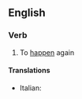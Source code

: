 ==English==

===Verb===
{{en-verb|rehappens|rehappening|rehappened}} {{label|en|intransitive}}

# {{label|en|rare}} To [[happen]] again

====Translations====
{{trans-top|to happen again}}
* Italian: {{t|it|riaccadere}}
{{trans-mid}}
{{trans-bottom}}